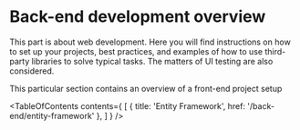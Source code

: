 
# Back-end development overview 

This part is about web development. Here you will find instructions on how to set up your projects, best practices, and examples of how to use third-party libraries to solve typical tasks.
The matters of UI testing are also considered.

This particular section contains an overview of a front-end project setup

<TableOfContents contents={
    [
        { title: 'Entity Framework', href: '/back-end/entity-framework' },
    ]
} />